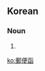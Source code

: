 ==Korean==
{{ko-hanjatab}}

===Noun===
{{ko-noun|hj|hangeul=우편함}}

# {{hanja form of|우편함|[[mailbox]], [[letterbox]]}}

[[ko:郵便函]]